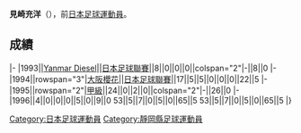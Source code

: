 {{Infobox football biography
|name=見崎充洋
|image=
|fullname=見崎充洋
|birth_date={{Birth date and age|1970|5|6}}
|cityofbirth=[[静岡縣|静岡縣]]
|countryofbirth=[[日本|日本]]
|position=[[中场|中场]]
|currentclub=
|years=1993-1996
|clubs=[[大阪櫻花|Yanmar Diesel/大阪櫻花]]
|caps(goals)=
|nationalyears=
|nationalteam=
|nationalcaps(goals)=
}}
'''見崎充洋'''（{{Bd|1970年|5月6日||}}），前[[日本|日本]][[足球|足球]][[運動員|運動員]]。

==成績==
{{Football player club statistics 1|YYN}}
{{Football player club statistics 2|JPN|YYN}}
|-
|1993||[[大阪櫻花|Yanmar Diesel]]||[[日本足球聯賽_(1999年以後)|日本足球聯賽]]||8||0||0||0||colspan="2"|-||8||0
|-
|1994||rowspan="3"|[[大阪櫻花|大阪櫻花]]||[[日本足球聯賽_(1999年以後)|日本足球聯賽]]||17||5||5||0||0||0||22||5
|-
|1995||rowspan="2"|[[日本職業足球甲級聯賽|甲級]]||24||0||2||0||colspan="2"|-||26||0
|-
|1996||4||0||0||0||5||0||9||0
{{Football player club statistics 3|1|JPN}}53||5||7||0||5||0||65||5
{{Football player club statistics 5}}53||5||7||0||5||0||65||5
|}

{{Japan-sport-bio-stub}}
{{Soccer-player-stub}}
[[Category:日本足球運動員|Category:日本足球運動員]]
[[Category:靜岡縣足球運動員|Category:靜岡縣足球運動員]]